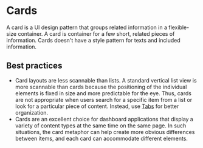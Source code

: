 # Cards

A card is a UI design pattern that groups related information in a flexible-size container. A card is container for a few short, related pieces of information. Cards doesn't have a style pattern for texts and included information.

## Best practices

- Card layouts are less scannable than lists. A standard vertical list view is more scannable than cards because the positioning of the individual elements is fixed in size and more predictable for the eye. Thus, cards are not appropriate when users search for a specific item from a list or look for a particular piece of content. Instead, use [Tabs](/components/tabs) for better organization.
- Cards are an excellent choice for dashboard applications that display a variety of content types at the same time on the same page. In such situations, the card metaphor can help create more obvious differences between items, and each card can accommodate different elements.
